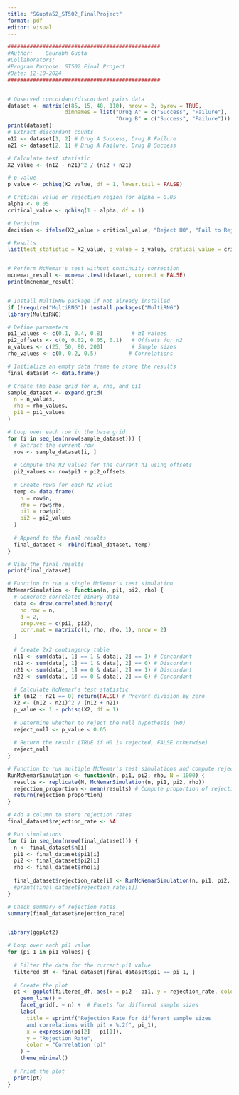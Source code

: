 ```yaml
---
title: "SGupta52_ST502_FinalProject"
format: pdf
editor: visual
---
```


```r
################################################
#Author:    Saurabh Gupta                                                                              
#Collaborators:                                                                        
#Program Purpose: ST502 Final Project 
#Date: 12-10-2024                                                                      
################################################


# Observed concordant/discordant pairs data
dataset <- matrix(c(85, 15, 40, 110), nrow = 2, byrow = TRUE,
                  dimnames = list("Drug A" = c("Success", "Failure"),
                                  "Drug B" = c("Success", "Failure")))
print(dataset)
# Extract discordant counts
n12 <- dataset[1, 2] # Drug A Success, Drug B Failure
n21 <- dataset[2, 1] # Drug A Failure, Drug B Success

# Calculate test statistic
X2_value <- (n12 - n21)^2 / (n12 + n21)

# p-value
p_value <- pchisq(X2_value, df = 1, lower.tail = FALSE)

# Critical value or rejection region for alpha = 0.05
alpha <- 0.05
critical_value <- qchisq(1 - alpha, df = 1)

# Decision
decision <- ifelse(X2_value > critical_value, "Reject H0", "Fail to Reject H0")

# Results
list(test_statistic = X2_value, p_value = p_value, critical_value = critical_value, decision = decision)


# Perform McNemar's test without continuity correction
mcnemar_result <- mcnemar.test(dataset, correct = FALSE)
print(mcnemar_result)


# Install MultiRNG package if not already installed
if (!require("MultiRNG")) install.packages("MultiRNG")
library(MultiRNG)

# Define parameters
pi1_values <- c(0.1, 0.4, 0.8)         # π1 values
pi2_offsets <- c(0, 0.02, 0.05, 0.1)   # Offsets for π2
n_values <- c(25, 50, 80, 200)         # Sample sizes
rho_values <- c(0, 0.2, 0.5)          # Correlations

# Initialize an empty data frame to store the results
final_dataset <- data.frame()

# Create the base grid for n, rho, and pi1
sample_dataset <- expand.grid(
  n = n_values,
  rho = rho_values,
  pi1 = pi1_values
)

# Loop over each row in the base grid
for (i in seq_len(nrow(sample_dataset))) {
  # Extract the current row
  row <- sample_dataset[i, ]
  
  # Compute the π2 values for the current π1 using offsets
  pi2_values <- row$pi1 + pi2_offsets
  
  # Create rows for each π2 value
  temp <- data.frame(
    n = row$n,
    rho = row$rho,
    pi1 = row$pi1,
    pi2 = pi2_values
  )
  
  # Append to the final results
  final_dataset <- rbind(final_dataset, temp)
}

# View the final results
print(final_dataset)

# Function to run a single McNemar's test simulation
McNemarSimulation <- function(n, pi1, pi2, rho) {
  # Generate correlated binary data
  data <- draw.correlated.binary(
    no.row = n,
    d = 2,
    prop.vec = c(pi1, pi2),
    corr.mat = matrix(c(1, rho, rho, 1), nrow = 2)
  )
  
  # Create 2x2 contingency table
  n11 <- sum(data[, 1] == 1 & data[, 2] == 1) # Concordant
  n12 <- sum(data[, 1] == 1 & data[, 2] == 0) # Discordant
  n21 <- sum(data[, 1] == 0 & data[, 2] == 1) # Discordant
  n22 <- sum(data[, 1] == 0 & data[, 2] == 0) # Concordant
  
  # Calculate McNemar's test statistic
  if (n12 + n21 == 0) return(FALSE) # Prevent division by zero
  X2 <- (n12 - n21)^2 / (n12 + n21)
  p_value <- 1 - pchisq(X2, df = 1)
  
  # Determine whether to reject the null hypothesis (H0)
  reject_null <- p_value < 0.05
  
  # Return the result (TRUE if H0 is rejected, FALSE otherwise)
  reject_null
}

# Function to run multiple McNemar's test simulations and compute rejection proportion
RunMcNemarSimulation <- function(n, pi1, pi2, rho, N = 1000) {
  results <- replicate(N, McNemarSimulation(n, pi1, pi2, rho))
  rejection_proportion <- mean(results) # Compute proportion of rejections
  return(rejection_proportion)
}

# Add a column to store rejection rates
final_dataset$rejection_rate <- NA

# Run simulations
for (i in seq_len(nrow(final_dataset))) {
  n <- final_dataset$n[i]
  pi1 <- final_dataset$pi1[i]
  pi2 <- final_dataset$pi2[i]
  rho <- final_dataset$rho[i]
  
  final_dataset$rejection_rate[i] <- RunMcNemarSimulation(n, pi1, pi2, rho)
  #print(final_dataset$rejection_rate[i])
}

# Check summary of rejection rates
summary(final_dataset$rejection_rate)


library(ggplot2)

# Loop over each pi1 value
for (pi_1 in pi1_values) {
  
  # Filter the data for the current pi1 value
  filtered_df <- final_dataset[final_dataset$pi1 == pi_1, ]
  
  # Create the plot
  pt <- ggplot(filtered_df, aes(x = pi2 - pi1, y = rejection_rate, color = factor(rho), group = rho)) +
    geom_line() +
    facet_grid(. ~ n) +  # Facets for different sample sizes
    labs(
      title = sprintf("Rejection Rate for different sample sizes 
      and correlations with pi1 = %.2f", pi_1),
      x = expression(pi[2] - pi[1]),
      y = "Rejection Rate",
      color = "Correlation (ρ)"
    ) +
    theme_minimal() 
  
  # Print the plot
  print(pt)
}

```
